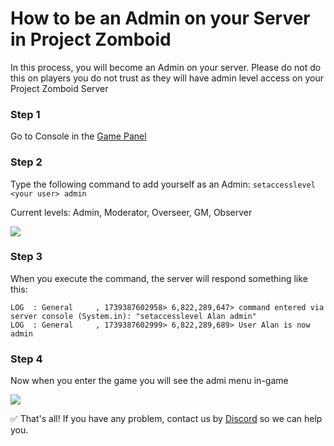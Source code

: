 # How to be an Admin on your Server in Project Zomboid


<Callout type="warning">
    In this process, you will become an Admin on your server. Please do not do this on players you do not trust as they will have admin level access on your Project Zomboid Server
</Callout>

<Steps>

### Step 1

Go to Console in the [Game Panel](https://panel.vexyhost.com)

### Step 2

Type the following command to add yourself as an Admin: <Code>setaccesslevel \<your user\> admin</Code>

Current levels: Admin, Moderator, Overseer, GM, Observer

![](https://i.imgur.com/5rn6lIT.png)

### Step 3

When you execute the command, the server will respond something like this:

```log
LOG  : General     , 1739387602958> 6,822,289,647> command entered via server console (System.in): "setaccesslevel Alan admin"
LOG  : General     , 1739387602999> 6,822,289,689> User Alan is now admin
```

### Step 4

Now when you enter the game you will see the admi menu in-game

![](https://i.imgur.com/SlVQMym.png)

</Steps>

✅ That's all! If you have any problem, contact us by [Discord](https://discord.vexyhost.com/) so we can help you.